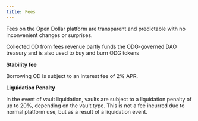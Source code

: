 ```yaml
---
title: Fees
---
```


Fees on the Open Dollar platform are transparent and predictable with no inconvenient changes or surprises.

Collected OD from fees revenue partly funds the ODG-governed DAO treasury and is also used to buy and burn ODG tokens

**Stability fee**

Borrowing OD is subject to an interest fee of 2% APR.

**Liquidation Penalty**

In the event of vault liquidation, vaults are subject to a liquidation penalty of up to 20%, depending on the vault type. This is not a fee incurred due to normal platform use, but as a result of a liquidation event.
